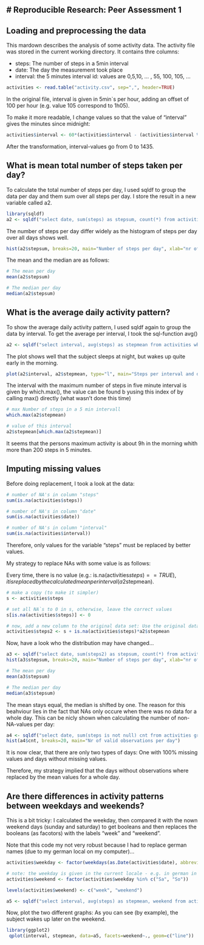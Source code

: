 
# Reproducible Research: Peer Assessment 1
------------------------------------------

## Loading and preprocessing the data

This mardown describes the analysis of some activity data. The activity file was stored in the current working directory. It contains thre columns: 

- steps: The number of steps in a 5min interval
- date: The day the measurement took place
- interval: the 5 minutes interval id: values are 0,5,10, ... , 55, 100, 105, ... 


```r
activities <- read.table("activity.csv", sep=",", header=TRUE)
```

In the original file, interval is given in 5min`s per hour, adding an offset of 100 per hour (e.g. value 105 correspond to 1h05).

To make it more readable, I change values so that the value of "interval" gives the minutes since midnight: 

```r
activities$interval <- 60*(activities$interval - (activities$interval %% 100))/100+(activities$interval %% 60)
```

After the transformation, interval-values go from 0 to 1435.

## What is mean total number of steps taken per day?

To calculate the total number of steps per day, I used sqldf to group the data per day and them sum over all steps per day. I store the result in a new variable called a2.


```r
library(sqldf)
a2 <- sqldf("select date, sum(steps) as stepsum, count(*) from activities where steps is not null group by date")
```

The number of steps per day differ widely as the histogram of steps per day over all days shows well.

```r
hist(a2$stepsum, breaks=20, main="Number of steps per day", xlab="nr of steps", ylab="Frequency")
```

The mean and the median are as follows:

```r
# The mean per day
mean(a2$stepsum)

# The median per day
median(a2$stepsum)
```


## What is the average daily activity pattern?

To show the average daily activity pattern, I used sqldf again to group the data by interval. To get the average per interval, I took the sql-function avg()

```r
a2 <- sqldf("select interval, avg(steps) as stepmean from activities where steps is not null group by interval")
```

The plot shows well that the subject sleeps at night, but wakes up quite early in the morning. 

```r
plot(a2$interval, a2$stepmean, type="l", main="Steps per interval and day (means)", xlab="interval - from 00:00h to 23:55h", ylab="mean of steps")
```

The interval with the maximum number of steps in five minute interval is given by which.max(), the value can be found b yusing this index of by calling max() directly (what wasn't done this time)

```r
# max Number of steps in a 5 min intervall 
which.max(a2$stepmean)

# value of this interval
a2$stepmean[which.max(a2$stepmean)]
```

It seems that the persons maximum activity is about 9h in the morning whith more than 200 steps in 5 minutes.

## Imputing missing values

Before doing replacement, I took a look at the data: 

```r
# number of NA's in column "steps"
sum(is.na(activities$steps))

# number of NA's in column "date"
sum(is.na(activities$date))

# number of NA's in column "interval"
sum(is.na(activities$interval))
```

Therefore, only values for the variable "steps" must be replaced by better values. 

My strategy to replace NAs with some value is as follows: 

Every time, there is no value (e.g.: is.na(activities$steps)==TRUE), it is replaced by the calculated mean per interval (a2$stepmean).

```r
# make a copy (to make it simpler)
s <- activities$steps

# set all NA`s to 0 in s, otherwise, leave the correct values 
s[is.na(activities$steps)] <- 0

# now, add a new column to the original data set: Use the original data if available, otherwise, use the calculated stepmean
activities$steps2 <- s + is.na(activities$steps)*a2$stepmean
````

Now, have a look who the distribution may have changed...

```r
a3 <- sqldf("select date, sum(steps2) as stepsum, count(*) from activities where steps2 is not null group by date")
hist(a3$stepsum, breaks=20, main="Number of steps per day", xlab="nr of steps", ylab="Frequency")

# The mean per day
mean(a3$stepsum)

# The median per day
median(a3$stepsum)
```


The mean stays equal, the median is shifted by one. The reason for this beahviour lies in the fact that NAs only occure when there was no data for a whole day. This can be nicly shown when calculating the number of non-NA-values per day: 


```r
a4 <- sqldf("select date, sum(steps is not null) cnt from activities group by date")
hist(a4$cnt, breaks=20, main="Nr of valid observations per day")
```

It is now clear, that there are only two types of days: One with 100% missing values and days without missing values. 

Therefore, my strategy implied that the days without observations where replaced by the mean values for a whole day. 

## Are there differences in activity patterns between weekdays and weekends?

This is a bit tricky: I calculated the weekday, then compared it with the nown weekend days (sunday and saturday) to get booleans and then replaces the booleans (as facotors) with the labels "week" and "weekend". 

Note that this code my not very robust because I had to replace german names (due to my german local on my computer)...

```r
activities$weekday <- factor(weekdays(as.Date(activities$date), abbreviate=TRUE))

# note: the weekday is given in the current locale - e.g. in german in my case Sa -> saturday, So -> sunday
activities$weekend <- factor(activities$weekday %in% c("Sa", "So"))

levels(activities$weekend) <- c("week", "weekend")

a5 <- sqldf("select interval, avg(steps) as stepmean, weekend from activities group by weekend, interval")
```

Now, plot the two different graphs: As you can see (by example), the subject wakes up later on the weekend. 

```r
library(ggplot2)
 qplot(interval, stepmean, data=a5, facets=weekend~., geom=c("line"))

```
